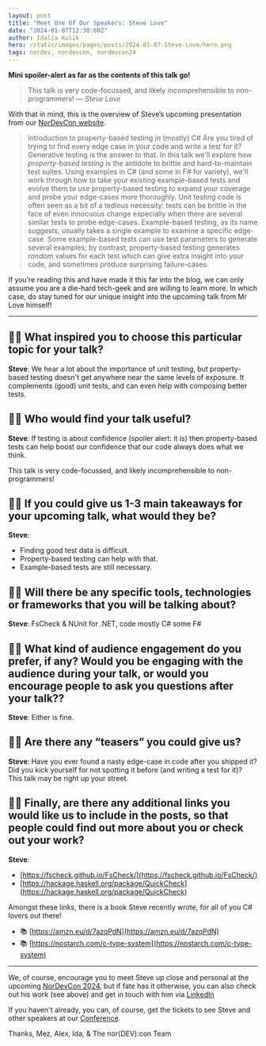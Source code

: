 ```yaml
---
layout: post
title: "Meet One Of Our Speakers: Steve Love"
date: "2024-01-07T12:30:00Z"
author: Idalia Kulik
hero: /static/images/pages/posts/2024-01-07-Steve-Love/hero.png
tags: nordev, nordevcon, nordevcon24
---
```


**Mini spoiler-alert as far as the contents of this talk go!**

> This talk is very code-focussed, and likely incomprehensible to non-programmers! — _Steve Love_


With that in mind, this is the overview of Steve’s upcoming presentation from our [NorDevCon website](https://nordevcon.com).


> Introduction to property-based testing in (mostly) C# Are you tired of trying to find every edge case in your code and write a test for it? Generative testing is the answer to that. In this talk we'll explore how _property-based testing_ is the antidote to brittle and hard-to-maintain test suites. Using examples in C# (and some in F# for variety), we'll work through how to take your existing example-based tests and evolve them to use property-based testing to expand your coverage and probe your edge-cases more thoroughly. Unit testing code is often seen as a bit of a tedious necessity: tests can be brittle in the face of even innocuous change especially when there are several similar tests to probe edge-cases. Example-based testing, as its name suggests, usually takes a single example to examine a specific edge-case. Some example-based tests can use test parameters to generate several examples; by contrast, property-based testing generates _random_ values for each test which can give extra insight into your code, and sometimes produce surprising failure-cases.


If you’re reading this and have made it this far into the blog, we can only assume you are a die-hard tech-geek and are willing to learn more. In which case, do stay tuned for our unique insight into the upcoming talk from Mr Love himself!

---

## 🧑‍💻 What inspired you to choose this particular topic for your talk?

**Steve**: We hear a lot about the importance of unit testing, but property-based testing doesn't get anywhere near the same levels of exposure. It complements (good) unit tests, and can even help with composing better tests.


## 🧑‍💻 Who would find your talk useful?

**Steve**: If testing is about confidence (spoiler alert: it is) then property-based tests can help boost our confidence that our code always does what we think.

This talk is very code-focussed, and likely incomprehensible to non-programmers!


## 🧑‍💻 If you could give us 1-3 main takeaways for your upcoming talk, what would they be?

**Steve**:

* Finding good test data is difficult.
* Property-based testing can help with that.
* Example-based tests are still necessary.


## 🧑‍💻 Will there be any specific tools, technologies or frameworks that you will be talking about?

**Steve**: FsCheck & NUnit for .NET, code mostly C# some F#


## 🧑‍💻 What kind of audience engagement do you prefer, if any? Would you be engaging with the audience during your talk, or would you encourage people to ask you questions after your talk??

**Steve**: Either is fine.


## 🧑‍💻 Are there any “teasers” you could give us?

**Steve**: Have you ever found a nasty edge-case in code after you shipped it? Did you kick yourself for not spotting it before (and writing a test for it)? This talk may be right up your street.


## 🧑‍💻 Finally, are there any additional links you would like us to include in the posts, so that people could find out more about you or check out your work?

**Steve**:

* [https://fscheck.github.io/FsCheck/](https://fscheck.github.io/FsCheck/)
* [https://hackage.haskell.org/package/QuickCheck](https://hackage.haskell.org/package/QuickCheck)

Amongst these links, there is a book Steve recently wrote, for all of you C# lovers out there!

* 📚 [https://amzn.eu/d/7azqPdN](https://amzn.eu/d/7azqPdN)
* 📚 [https://nostarch.com/c-type-system](https://nostarch.com/c-type-system)

---

We, of course, encourage you to meet Steve up close and personal at the upcoming [NorDevCon 2024](https://ti.to/norfolkdevelopers/nordevcon-24), but if fate has it otherwise, you can also check out his work (see above) and get in touch with him via [LinkedIn](https://www.linkedin.com/in/steve-love)

If you haven't already, you can, of course, get the tickets to see Steve and other speakers at our [Conference](https://ti.to/norfolkdevelopers/nordevcon-24).

Thanks,
Mez, Alex, Ida, & The nor(DEV):con Team
